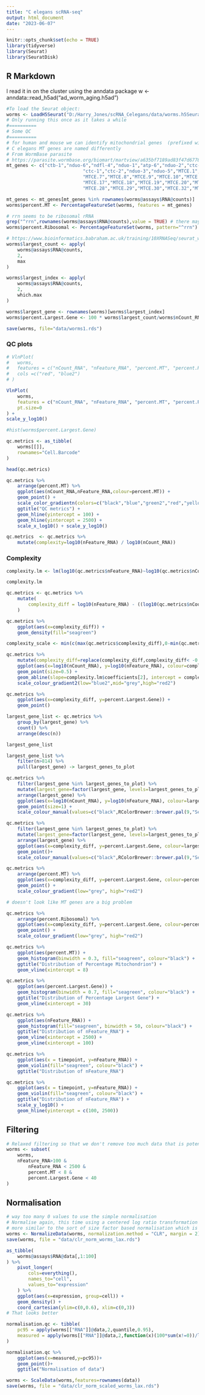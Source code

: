 ```yaml
---
title: "C elegans scRNA-seq"
output: html_document
date: "2023-06-07"
---
```


```r
knitr::opts_chunk$set(echo = TRUE)
library(tidyverse)
library(Seurat)
library(SeuratDisk)
```

## R Markdown

I read it in on the cluster using the anndata package
w <- anndata::read_h5ad("ad_worm_aging.h5ad")




```r
#To load the Seurat object:
worms <- LoadH5Seurat("D:/Harry_Jones/scRNA_Celegans/data/worms.h5Seurat")
# Only running this once as it takes a while
#==========
# Some QC
#==========
# for human and mouse we can identify mitochondrial genes  (prefixed with "MT").
# C elegans MT genes are named differently 
# From WormBase parasite
# https://parasite.wormbase.org/biomart/martview/a635bf7189ad83f47d6778648d67fd2e
mt_genes <- c("ctb-1","nduo-6","ndfl-4","nduo-1","atp-6","nduo-2","ctc-3","nduo-4",
							"ctc-1","ctc-2","nduo-3","nduo-5","MTCE.1","MTCE.2","MTCE.5","MTCE.6",
							"MTCE.7","MTCE.8","MTCE.9","MTCE.10","MTCE.13","MTCE.14","MTCE.15",
							"MTCE.17","MTCE.18","MTCE.19","MTCE.20","MTCE.22","MTCE.24","MTCE.27",
							"MTCE.28","MTCE.29","MTCE.30","MTCE.32","MTCE.33","MTCE.36")

mt_genes <- mt_genes[mt_genes %in% rownames(worms@assays$RNA@counts)]
worms$percent.MT <- PercentageFeatureSet(worms, features = mt_genes)

# rrn seems to be ribosomal rRNA
grep("^rrn",rownames(worms@assays$RNA@counts),value = TRUE) # there may be more than these 3 but we'll go with this for now
worms$percent.Ribosomal <- PercentageFeatureSet(worms, pattern="^rrn")

# https://www.bioinformatics.babraham.ac.uk/training/10XRNASeq/seurat_workflow.html#QC
worms$largest_count <- apply(
	worms@assays$RNA@counts,
	2,
	max
)

worms$largest_index <- apply(
	worms@assays$RNA@counts,
	2,
	which.max
)

worms$largest_gene <- rownames(worms)[worms$largest_index] 
worms$percent.Largest.Gene <- 100 * worms$largest_count/worms$nCount_RNA

save(worms, file="data/worms1.rds")

```

### QC plots

```r
# VlnPlot(
# 	worms, 
# 	features = c("nCount_RNA", "nFeature_RNA", "percent.MT", "percent.Ribosomal", "percent.Largest.Gene"),
# 	cols =c("red", "blue2")
# )

VlnPlot(
	worms, 
	features = c("nCount_RNA", "nFeature_RNA", "percent.MT", "percent.Ribosomal", "percent.Largest.Gene"),
	pt.size=0
) +
scale_y_log10()

#hist(worms$percent.Largest.Gene)


```

```r
qc.metrics <- as_tibble(
	worms[[]],
	rownames="Cell.Barcode"
) 

head(qc.metrics)
```

```r
qc.metrics %>%
	arrange(percent.MT) %>%
	ggplot(aes(nCount_RNA,nFeature_RNA,colour=percent.MT)) + 
	geom_point() + 
	scale_color_gradientn(colors=c("black","blue","green2","red","yellow")) +
	ggtitle("QC metrics") +
	geom_hline(yintercept = 100) +
	geom_hline(yintercept = 2500) +
	scale_x_log10() + scale_y_log10()

qc.metrics  <- qc.metrics %>%
	mutate(complexity=log10(nFeature_RNA) / log10(nCount_RNA))  
```


### Complexity

```r
complexity.lm <- lm(log10(qc.metrics$nFeature_RNA)~log10(qc.metrics$nCount_RNA))

complexity.lm

qc.metrics <- qc.metrics %>%
	mutate(
		complexity_diff = log10(nFeature_RNA) - ((log10(qc.metrics$nCount_RNA)*complexity.lm$coefficients[2])+complexity.lm$coefficients[1])
	)

qc.metrics %>%
	ggplot(aes(x=complexity_diff)) +
	geom_density(fill="seagreen")

complexity_scale <- min(c(max(qc.metrics$complexity_diff),0-min(qc.metrics$complexity_diff))) 

qc.metrics %>%
	mutate(complexity_diff=replace(complexity_diff,complexity_diff< -0.1,-0.1)) %>%
	ggplot(aes(x=log10(nCount_RNA), y=log10(nFeature_RNA), colour=complexity_diff)) +
	geom_point(size=0.5) +
	geom_abline(slope=complexity.lm$coefficients[2], intercept = complexity.lm$coefficients[1]) +
	scale_colour_gradient2(low="blue2",mid="grey",high="red2")

qc.metrics %>%
	ggplot(aes(x=complexity_diff, y=percent.Largest.Gene)) +
	geom_point() 
```


```r
largest_gene_list <- qc.metrics %>%
	group_by(largest_gene) %>%
	count() %>%
	arrange(desc(n)) 

largest_gene_list

largest_gene_list %>%
	filter(n>814) %>%
	pull(largest_gene) -> largest_genes_to_plot

qc.metrics %>%
	filter(largest_gene %in% largest_genes_to_plot) %>%
	mutate(largest_gene=factor(largest_gene, levels=largest_genes_to_plot)) %>%
	arrange(largest_gene) %>%
	ggplot(aes(x=log10(nCount_RNA), y=log10(nFeature_RNA), colour=largest_gene)) +
	geom_point(size=1) +
	scale_colour_manual(values=c("black",RColorBrewer::brewer.pal(9,"Set1")))

qc.metrics %>%
	filter(largest_gene %in% largest_genes_to_plot) %>%
	mutate(largest_gene=factor(largest_gene, levels=largest_genes_to_plot)) %>%
	arrange(largest_gene) %>%
	ggplot(aes(x=complexity_diff, y=percent.Largest.Gene, colour=largest_gene)) +
	geom_point()+
	scale_colour_manual(values=c("black",RColorBrewer::brewer.pal(9,"Set1")))

qc.metrics %>%
	arrange(percent.MT) %>%
	ggplot(aes(x=complexity_diff, y=percent.Largest.Gene, colour=percent.MT)) +
	geom_point() +
	scale_colour_gradient(low="grey", high="red2")

# doesn't look like MT genes are a big problem

qc.metrics %>%
	arrange(percent.Ribosomal) %>%
	ggplot(aes(x=complexity_diff, y=percent.Largest.Gene, colour=percent.Ribosomal)) +
	geom_point() +
	scale_colour_gradient(low="grey", high="red2")

qc.metrics %>%
	ggplot(aes(percent.MT)) + 
	geom_histogram(binwidth = 0.3, fill="seagreen", colour="black") +
	ggtitle("Distribution of Percentage Mitochondrion") +
	geom_vline(xintercept = 8)

qc.metrics %>%
	ggplot(aes(percent.Largest.Gene)) + 
	geom_histogram(binwidth = 0.7, fill="seagreen", colour="black") +
	ggtitle("Distribution of Percentage Largest Gene") +
	geom_vline(xintercept = 30)

qc.metrics %>%
	ggplot(aes(nFeature_RNA)) + 
	geom_histogram(fill="seagreen", binwidth = 50, colour="black") +
	ggtitle("Distribution of nFeature_RNA") +
	geom_vline(xintercept = 2500) +
	geom_vline(xintercept = 100)

qc.metrics %>%
	ggplot(aes(x = timepoint, y=nFeature_RNA)) + 
	geom_violin(fill="seagreen", colour="black") +
	ggtitle("Distribution of nFeature_RNA") 

qc.metrics %>%
	ggplot(aes(x = timepoint, y=nFeature_RNA)) + 
	geom_violin(fill="seagreen", colour="black") +
	ggtitle("Distribution of nFeature_RNA") +
	scale_y_log10() +
	geom_hline(yintercept = c(100, 2500))


```
## Filtering 

```r
# Relaxed filtering so that we don't remove too much data that is potentially of interest.
worms <- subset(
	worms,
	nFeature_RNA>100 &
		nFeature_RNA < 2500 &
		percent.MT < 8 &
		percent.Largest.Gene < 40
)

```


## Normalisation

```r
# way too many 0 values to use the simple normalisation
# Normalise again, this time using a centered log ratio transformation - 
# more similar to the sort of size factor based normalisation which is used for many RNA-Seq experiments. The margin=2 option means that it normalises per cell instead of per gene
worms <- NormalizeData(worms, normalization.method = "CLR", margin = 2)
save(worms, file = "data/clr_norm_worms_lax.rds")
```

```r
as_tibble(
	worms@assays$RNA@data[,1:100]
) %>%
	pivot_longer(
		cols=everything(),
		names_to="cell",
		values_to="expression"
	) %>%
	ggplot(aes(x=expression, group=cell)) +
	geom_density() +
	coord_cartesian(ylim=c(0,0.6), xlim=c(0,3))
# That looks better

normalisation.qc <- tibble(
	pc95 = apply(worms[["RNA"]]@data,2,quantile,0.95),
	measured = apply(worms[["RNA"]]@data,2,function(x)(100*sum(x!=0))/length(x))
) 

normalisation.qc %>% 
	ggplot(aes(x=measured,y=pc95))+
	geom_point()+
	ggtitle("Normalisation of data")

```

```r
worms <- ScaleData(worms,features=rownames(data))
save(worms, file = "data/clr_norm_scaled_worms_lax.rds")
```

